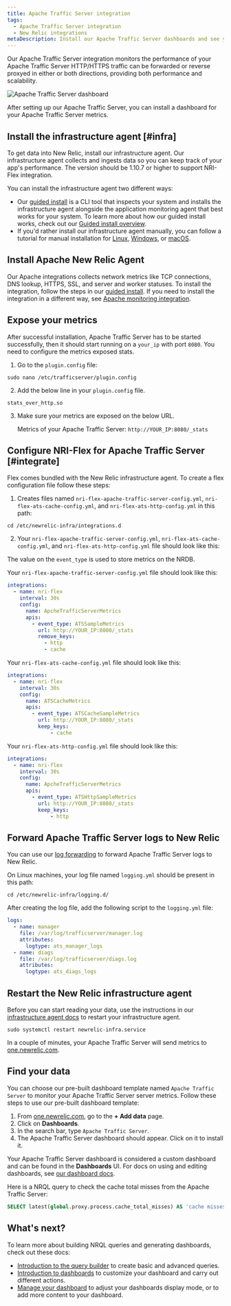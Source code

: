 ```yaml
---
title: Apache Traffic Server integration
tags:
  - Apache Traffic Server integration
  - New Relic integrations
metaDescription: Install our Apache Traffic Server dashboards and see your Apache Traffic Server  data in New Relic.
---
```



Our Apache Traffic Server integration monitors the performance of your Apache Traffic Server HTTP/HTTPS traffic can be forwarded or reverse proxyed in either or both directions, providing both performance and scalability.


<img
    title="Apache Traffic Server dashboard"
    alt="Apache Traffic Server dashboard"
    src={infrastructureApacheTrafficServerDashboard}
/>

<figcaption>
After setting up our Apache Traffic Server, you can install a dashboard for your Apache Traffic Server metrics. 
</figcaption>

## Install the infrastructure agent [#infra]

To get data into New Relic, install our infrastructure agent. Our infrastructure agent collects and ingests data so you can keep track of your app's performance. The version should be 1.10.7 or higher to support NRI-Flex integration.

You can install the infrastructure agent two different ways:

* Our [guided install](https://one.newrelic.com/nr1-core?state=4f81feab-35f7-e97e-9903-52510f8542bd) is a CLI tool that inspects your system and installs the infrastructure agent alongside the application monitoring agent that best works for your system. To learn more about how our guided install works, check out our [Guided install overview](/docs/infrastructure/host-integrations/installation/new-relic-guided-install-overview).
* If you'd rather install our infrastructure agent manually, you can follow a tutorial for manual installation for [Linux](/docs/infrastructure/install-infrastructure-agent/linux-installation/install-infrastructure-monitoring-agent-linux), [Windows](/docs/infrastructure/install-infrastructure-agent/windows-installation/install-infrastructure-monitoring-agent-windows/), or [macOS](/docs/infrastructure/install-infrastructure-agent/macos-installation/install-infrastructure-monitoring-agent-macos/).

## Install Apache New Relic Agent
Our Apache integrations collects network metrics like TCP connections, DNS lookup, HTTPS, SSL, and server and worker statuses.
To install the integration, follow the steps in our [guided install](https://one.newrelic.com/launcher/nr1-core.explorer?pane=eyJuZXJkbGV0SWQiOiJucjEtY29yZS5saXN0aW5nIn0=&cards%5B0%5D=eyJuZXJkbGV0SWQiOiJucjEtaW5zdGFsbC1uZXdyZWxpYy5ucjEtaW5zdGFsbC1uZXdyZWxpYyIsInBhdGgiOiJvaGkiLCJyZWNpcGVOYW1lIjoiYXBhY2hlLW9wZW4tc291cmNlLWludGVncmF0aW9uIiwiYWN0aXZlQ29tcG9uZW50IjoiVlRTT0NvbW1hbmQiLCJhY3RpdmVFbnZpcm9ubWVudCI6ImFwYWNoZS1vcGVuLXNvdXJjZS1pbnRlZ3JhdGlvbiJ9).
If you need to install the integration in a different way, see [Apache monitoring integration](https://docs.newrelic.com/docs/infrastructure/host-integrations/host-integrations-list/apache-monitoring-integration/).

## Expose your metrics
After successful installation, Apache Traffic Server has to be started successfully, then it should start running on a `your_ip` with port `8080`. You need to configure the metrics exposed stats.

1. Go to the `plugin.config` file:
  ```shell
  sudo nano /etc/trafficserver/plugin.config
  ```
2. Add the below line in your `plugin.config` file.
  ```
  stats_over_http.so
  ``` 
3. Make sure your metrics are exposed on the below URL.

   Metrics of your Apache Traffic Server: `http://YOUR_IP:8080/_stats`

## Configure NRI-Flex for Apache Traffic Server [#integrate]

Flex comes bundled with the New Relic infrastructure agent. To create a flex configuration file follow these steps:

1. Creates files named `nri-flex-apache-traffic-server-config.yml`, `nri-flex-ats-cache-config.yml`, and `nri-flex-ats-http-config.yml` in this path:

  ```shell
  cd /etc/newrelic-infra/integrations.d
  ```
2. Your `nri-flex-apache-traffic-server-config.yml`, `nri-flex-ats-cache-config.yml`, and `nri-flex-ats-http-config.yml` file should look like this:

  The value on the `event_type` is used to store metrics on the NRDB.

  Your `nri-flex-apache-traffic-server-config.yml` file should look like this:

  ```yml
  integrations:
    - name: nri-flex
      interval: 30s
      config:
        name: ApcheTrafficServerMetrics
        apis:
          - event_type: ATSSampleMetrics
            url: http://YOUR_IP:8080/_stats 
            remove_keys:
              - http
              - cache
  ```
  Your `nri-flex-ats-cache-config.yml` file should look like this:
  ```yml
  integrations:
    - name: nri-flex
      interval: 30s
      config:
        name: ATSCacheMetrics
        apis:
          - event_type: ATSCacheSampleMetrics
            url: http://YOUR_IP:8080/_stats 
            keep_keys:
            	- cache
  ```
  Your `nri-flex-ats-http-config.yml` file should look like this:

  ```yml
  integrations:
    - name: nri-flex
      interval: 30s
      config:
        name: ApcheTrafficServerMetrics
        apis:
          - event_type: ATSHttpSampleMetrics
            url: http://YOUR_IP:8080/_stats 
            keep_keys:
            	- http
  ```
## Forward Apache Traffic Server logs to New Relic

You can use our [log forwarding](/docs/logs/forward-logs/forward-your-logs-using-infrastructure-agent/) to forward Apache Traffic Server logs to New Relic.

On Linux machines, your log file named `logging.yml` should be present in this path:

```shell
cd /etc/newrelic-infra/logging.d/
```
After creating the log file, add the following script to the `logging.yml` file:


  ```yml
  logs:
    - name: manager
      file: /var/log/trafficserver/manager.log
      attributes:
        logtype: ats_manager_logs
    - name: diags
      file: /var/log/trafficserver/diags.log
      attributes:
        logtype: ats_diags_logs 
  ```
## Restart the New Relic infrastructure agent

Before you can start reading your data, use the instructions in our [infrastructure agent docs](/docs/infrastructure/install-infrastructure-agent/manage-your-agent/start-stop-restart-infrastructure-agent/) to restart your infrastructure agent.

```shell
sudo systemctl restart newrelic-infra.service
```

In a couple of minutes, your Apache Traffic Server will send metrics to [one.newrelic.com](https://one.newrelic.com).
## Find your data

You can choose our pre-built dashboard template named `Apache Traffic Server` to monitor your Apache Traffic Server server metrics. Follow these steps to use our pre-built dashboard template:

1. From [one.newrelic.com](https://one.newrelic.com), go to the **+ Add data** page. 
2. Click on **Dashboards**.
3. In the search bar, type `Apache Traffic Server`. 
4. The Apache Traffic Server dashboard should appear. Click on it to install it.

Your Apache Traffic Server dashboard is considered a custom dashboard and can be found in the **Dashboards** UI. For docs on using and editing dashboards, see [our dashboard docs](/docs/query-your-data/explore-query-data/dashboards/introduction-dashboards).

Here is a NRQL query to check the cache total misses from the Apache Traffic Server:

```sql
SELECT latest(global.proxy.process.cache_total_misses) AS 'cache misses' FROM ATSSampleMetrics
```

## What's next?

To learn more about building NRQL queries and generating dashboards, check out these docs:

* [Introduction to the query builder](/docs/query-your-data/explore-query-data/query-builder/introduction-query-builder) to create basic and advanced queries.
* [Introduction to dashboards](/docs/query-your-data/explore-query-data/dashboards/introduction-dashboards) to customize your dashboard and carry out different actions.
* [Manage your dashboard](/docs/query-your-data/explore-query-data/dashboards/manage-your-dashboard) to adjust your dashboards display mode, or to add more content to your dashboard.
